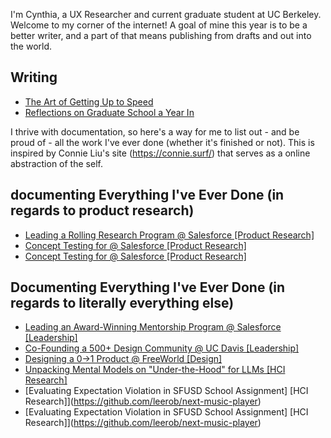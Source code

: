
<NameTransition />

I'm Cynthia, a UX Researcher and current graduate student at UC Berkeley. Welcome to my corner of the internet! A goal of mine this year is to be a better writer, and a part of that means publishing from drafts and out into the world.

## Writing

- [The Art of Getting Up to Speed](/n/dx)
- [Reflections on Graduate School a Year In](/n/developer-marketing)

I thrive with documentation, so here's a way for me to list out - and be proud of - all the work I've ever done (whether it's finished or not). This is inspired by Connie Liu's site (https://connie.surf/) that serves as a online abstraction of the self.

## documenting Everything I've Ever Done (in regards to product research)

- [Leading a Rolling Research Program @ Salesforce [Product Research]](https://github.com/leerob/next-music-player)
- [Concept Testing for  @ Salesforce [Product Research]](https://github.com/leerob/next-music-player)
- [Concept Testing for  @ Salesforce [Product Research]](https://github.com/leerob/next-music-player)


## Documenting Everything I've Ever Done (in regards to literally everything else)

- [Leading an Award-Winning Mentorship Program @ Salesforce [Leadership]](https://github.com/leerob/next-saas-starter)
- [Co-Founding a 500+ Design Community @ UC Davis [Leadership]](https://github.com/leerob/next-email-client)
- [Designing a 0->1 Product @ FreeWorld [Design]](https://github.com/leerob/next-music-player)
- [Unpacking Mental Models on "Under-the-Hood" for LLMs [HCI Research]](https://github.com/leerob/next-music-player)
- [Evaluating Expectation Violation in SFUSD School Assignment] [HCI Research]](https://github.com/leerob/next-music-player)
- [Evaluating Expectation Violation in SFUSD School Assignment] [HCI Research]](https://github.com/leerob/next-music-player)

